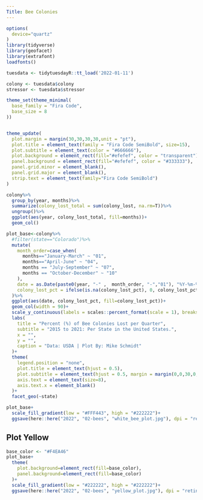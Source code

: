 ```yaml
---
Title: Bee Colonies
---
```


```r
options(
  device="quartz"
)
library(tidyverse)
library(geofacet)
library(extrafont)
loadfonts()

tuesdata <- tidytuesdayR::tt_load('2022-01-11')

colony <- tuesdata$colony
stressor <- tuesdata$stressor
```


```r
theme_set(theme_minimal(
  base_family = "Fira Code",
  base_size = 8
))


theme_update(
  plot.margin = margin(30,30,30,30,unit = "pt"),
  plot.title = element_text(family = "Fira Code SemiBold", size=15),
  plot.subtitle = element_text(color = "#666666"),
  plot.background = element_rect(fill="#efefef", color = "transparent"),
  panel.background = element_rect(fill="#efefef", color = "#333333"),
  panel.grid.minor = element_blank(),
  panel.grid.major = element_blank(),
  strip.text = element_text(family="Fira Code SemiBold")
)
```

```r
colony%>%
  group_by(year, months)%>%
  summarize(colony_lost_total = sum(colony_lost, na.rm=T))%>%
  ungroup()%>%
  ggplot(aes(year, colony_lost_total, fill=months))+
  geom_col()
```

```r
plot_base<-colony%>%
  #filter(state=="Colorado")%>%
  mutate(
    month_order=case_when(
      months=="January-March" ~ "01",
      months=="April-June" ~ "04",
      months == "July-September" ~ "07", 
      months == "October-December" ~ "10"
    ),
    date = as.Date(paste0(year, "-" ,  month_order, "-","01"), "%Y-%m-%d"),
    colony_lost_pct = ifelse(is.na(colony_lost_pct), 0, colony_lost_pct)
  )%>%
  ggplot(aes(date, colony_lost_pct, fill=colony_lost_pct))+
  geom_col(width = 90)+
  scale_y_continuous(labels = scales::percent_format(scale = 1), breaks = scales::pretty_breaks(n = 3))+
  labs(
    title = "Percent (%) of Bee Colonies Lost per Quarter",
    subtitle = "2015 to 2021: Per State in the United States.",
    x = "",
    y = "",
    caption = "Data: USDA | Plot By: Mike Schmidt"
  )+
  theme(
    legend.position = "none",
    plot.title = element_text(hjust = 0.5),
    plot.subtitle = element_text(hjust = 0.5, margin = margin(0,0,30,0,unit="pt")),
    axis.text = element_text(size=8),
    axis.text.x = element_blank()
  )+
  facet_geo(~state)

plot_base+
  scale_fill_gradient(low = "#FFF443", high = "#222222")+
  ggsave(here::here("2022", "02-bees", "white_bee_plot.jpg"), dpi = "retina", width=13.3*0.7, height=9.19*0.7)
```

## Plot Yellow

```r
base_color <- "#F4EA46"
plot_base+
  theme(
    plot.background=element_rect(fill=base_color),
    panel.background=element_rect(fill=base_color)
  )+
  scale_fill_gradient(low = "#222222", high = "#222222")+
  ggsave(here::here("2022", "02-bees", "yellow_plot.jpg"), dpi = "retina", width=13.3*0.7, height=9.19*0.7)
```
